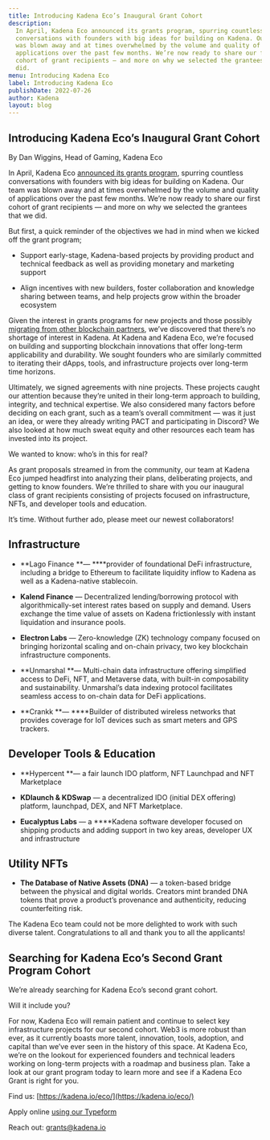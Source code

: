 ```yaml
---
title: Introducing Kadena Eco’s Inaugural Grant Cohort
description:
  In April, Kadena Eco announced its grants program, spurring countless
  conversations with founders with big ideas for building on Kadena. Our team
  was blown away and at times overwhelmed by the volume and quality of
  applications over the past few months. We’re now ready to share our first
  cohort of grant recipients — and more on why we selected the grantees that we
  did.
menu: Introducing Kadena Eco
label: Introducing Kadena Eco
publishDate: 2022-07-26
author: Kadena
layout: blog
---
```


## Introducing Kadena Eco’s Inaugural Grant Cohort

By Dan Wiggins, Head of Gaming, Kadena Eco

In April, Kadena Eco
[announced its grants program](https://medium.com/kadena-io/kadena-eco-grants-e5368b4f4c3a),
spurring countless conversations with founders with big ideas for building on
Kadena. Our team was blown away and at times overwhelmed by the volume and
quality of applications over the past few months. We’re now ready to share our
first cohort of grant recipients — and more on why we selected the grantees that
we did.

But first, a quick reminder of the objectives we had in mind when we kicked off
the grant program;

- Support early-stage, Kadena-based projects by providing product and technical
  feedback as well as providing monetary and marketing support

- Align incentives with new builders, foster collaboration and knowledge sharing
  between teams, and help projects grow within the broader ecosystem

Given the interest in grants programs for new projects and those possibly
[migrating from other blockchain partners](https://medium.com/kadena-io/kadena-commitment-to-builders-230abe710fed),
we’ve discovered that there’s no shortage of interest in Kadena. At Kadena and
Kadena Eco, we’re focused on building and supporting blockchain innovations that
offer long-term applicability and durability. We sought founders who are
similarly committed to iterating their dApps, tools, and infrastructure projects
over long-term time horizons.

Ultimately, we signed agreements with nine projects. These projects caught our
attention because they’re united in their long-term approach to building,
integrity, and technical expertise. We also considered many factors before
deciding on each grant, such as a team’s overall commitment — was it just an
idea, or were they already writing PACT and participating in Discord? We also
looked at how much sweat equity and other resources each team has invested into
its project.

We wanted to know: who’s in this for real?

As grant proposals streamed in from the community, our team at Kadena Eco jumped
headfirst into analyzing their plans, deliberating projects, and getting to know
founders. We’re thrilled to share with you our inaugural class of grant
recipients consisting of projects focused on infrastructure, NFTs, and developer
tools and education.

It’s time. Without further ado, please meet our newest collaborators!

## Infrastructure

- **Lago Finance **— \*\*\*\*provider of foundational DeFi infrastructure,
  including a bridge to Ethereum to facilitate liquidity inflow to Kadena as
  well as a Kadena-native stablecoin.

- **Kalend Finance** — Decentralized lending/borrowing protocol with
  algorithmically-set interest rates based on supply and demand. Users exchange
  the time value of assets on Kadena frictionlessly with instant liquidation and
  insurance pools.

- **Electron Labs** — Zero-knowledge (ZK) technology company focused on bringing
  horizontal scaling and on-chain privacy, two key blockchain infrastructure
  components.

- **Unmarshal **— Multi-chain data infrastructure offering simplified access to
  DeFi, NFT, and Metaverse data, with built-in composability and sustainability.
  Unmarshal’s data indexing protocol facilitates seamless access to on-chain
  data for DeFi applications.

- **Crankk **— \*\*\*\*Builder of distributed wireless networks that provides
  coverage for IoT devices such as smart meters and GPS trackers.

## Developer Tools & Education

- **Hypercent **— a fair launch IDO platform, NFT Launchpad and NFT Marketplace

- **KDlaunch & KDSwap** — a decentralized IDO (initial DEX offering) platform,
  launchpad, DEX, and NFT Marketplace.

- **Eucalyptus Labs** — a \*\*\*\*Kadena software developer focused on shipping
  products and adding support in two key areas, developer UX and infrastructure

## Utility NFTs

- **The Database of Native Assets (DNA)** — a token-based bridge between the
  physical and digital worlds. Creators mint branded DNA tokens that prove a
  product’s provenance and authenticity, reducing counterfeiting risk.

The Kadena Eco team could not be more delighted to work with such diverse
talent. Congratulations to all and thank you to all the applicants!

## Searching for Kadena Eco’s Second Grant Program Cohort

We’re already searching for Kadena Eco’s second grant cohort.

Will it include you?

For now, Kadena Eco will remain patient and continue to select key
infrastructure projects for our second cohort. Web3 is more robust than ever, as
it currently boasts more talent, innovation, tools, adoption, and capital than
we’ve ever seen in the history of this space. At Kadena Eco, we’re on the
lookout for experienced founders and technical leaders working on long-term
projects with a roadmap and business plan. Take a look at our grant program
today to learn more and see if a Kadena Eco Grant is right for you.

Find us: [https://kadena.io/eco/](https://kadena.io/eco/)

Apply online
[using our Typeform](https://khnrs3ltkjv.typeform.com/grant-app?typeform-source=www.google.com)

Reach out: [grants@kadena.io](mailto:grants@kadena.io)
